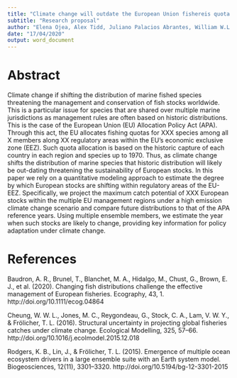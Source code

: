 ```yaml
---
title: "Climate change will outdate the European Union fishereis quota allocation"
subtitle: "Research proposal"
author: "Elena Ojea, Alex Tidd, Juliano Palacios Abrantes, William W.L. Cheung?, U.Rashid Sumaila?"
date: "17/04/2020"
output: word_document
---
```


# Abstract

Climate change if shifting the distribution of marine fished species threatening the management and conservation of fish stocks worldwide. This is a particular issue for species that are shared over multiple marine jurisdictions as management rules are often based on historic distributions. This is the case of the European Union (EU) Allocation Policy Act (APA). Through this act, the EU allocates fishing quotas for XXX species among all X members along XX regulatory areas within the EU’s economic exclusive zone (EEZ). Such quota allocation is based on the historic capture of each country in each region and species up to 1970. Thus, as climate change shifts the distribution of marine species that historic distribution will likely be out-dating threatening the sustainability of European stocks. In this paper we rely on a quantitative modeling approach to estimate the degree by which European stocks are shifting within regulatory areas of the EU-EEZ. Specifically, we project the maximum catch potential of XXX European stocks within the multiple EU management regions under a high emission climate change scenario and compare future distributions to that of the APA reference years. Using multiple ensemble members, we estimate the year when such stocks are likely to change, providing key information for policy adaptation under climate change. 

# References

Baudron, A. R., Brunel, T., Blanchet, M. A., Hidalgo, M., Chust, G., Brown, E. J., et al. (2020). Changing fish distributions challenge the effective management of European fisheries. Ecography, 43, 1. http://doi.org/10.1111/ecog.04864

Cheung, W. W. L., Jones, M. C., Reygondeau, G., Stock, C. A., Lam, V. W. Y., & Frölicher, T. L. (2016). Structural uncertainty in projecting global fisheries catches under climate change. Ecological Modelling, 325, 57–66. http://doi.org/10.1016/j.ecolmodel.2015.12.018

Rodgers, K. B., Lin, J., & Frölicher, T. L. (2015). Emergence of multiple ocean ecosystem drivers in a large ensemble suite with an Earth system model. Biogeosciences, 12(11), 3301–3320. http://doi.org/10.5194/bg-12-3301-2015